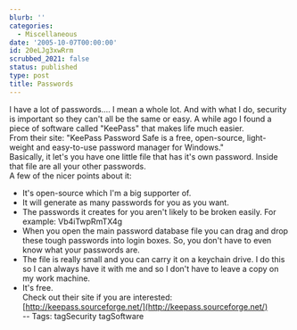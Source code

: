 ```yaml
---
blurb: ''
categories:
  - Miscellaneous
date: '2005-10-07T00:00:00'
id: 20eLJg3xwRrm
scrubbed_2021: false
status: published
type: post
title: Passwords
---
```


I have a lot of passwords.... I mean a whole lot. And with what I
do, security is important so they can't all be the same or easy. A
while ago I found a piece of software called "KeePass" that makes
life much easier.  
From their site: "KeePass Password Safe is a free, open-source,
light-weight and easy-to-use password manager for Windows."  
Basically, it let's you have one little file that has it's own
password. Inside that file are all your other passwords.  
A few of the nicer points about it:  
- It's open-source which I'm a big supporter of.  
- It will generate as many passwords for you as you want.  
- The passwords it creates for you aren't likely to be broken
easily. For example: Vb4iTwpRmTX4g  
- When you open the main password database file you can drag and
drop these tough passwords into login boxes. So, you don't have to
even know what your passwords are.  
- The file is really small and you can carry it on a keychain
drive. I do this so I can always have it with me and so I don't
have to leave a copy on my work machine.  
- It's free.  
Check out their site if you are interested:
[http://keepass.sourceforge.net/](http://keepass.sourceforge.net/)  
-- Tags: tagSecurity tagSoftware
